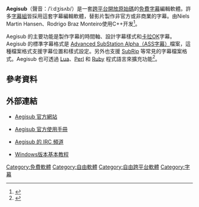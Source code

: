 {{noteta
|G1=IT
}}
{{Infobox Software
  | name                   = Aegisub
  | logo                   = [[File:Aegisub-logo.svg|200px]]
  | screenshot             = [[File:Aegisub_screenshot.png|300px]]
  | caption                = Aegisub 的視覺排版和卡拉OK功能。
  | collapsible            =
  | author                 =
  | developer              = Niels Martin Hansen、Rodrigo Braz Monteiro
  | released               =
  | latest release version = 3.2.2
  | latest release date    = {{release_date|2014|12|7}}
  | latest preview version = r8942
  | latest preview date    = {{release_date|2018|6|9}}
  | frequently updated     =
  | programming language   = [[C++|C++]]
  | operating system       = [[Windows|Windows]]、[[Linux|Linux]]、[[FreeBSD|FreeBSD]]、[[Mac_OS_X|Mac OS X]]
  | platform               =
  | engine                 = <!--
  | size                   = 約 19MB（Windows 版本）-->
  | language               = 多国语言
  | status                 =
  | genre                  = [[影片字幕編輯軟體|影片字幕編輯軟體]]
  | license                = [[BSD授權條款|三句版BSD授權條款]]
  | website                = [http://www.aegisub.org aegisub.org]
}}

'''Aegisub'''（聲音：/ˈiːdʒisʌb/）是一套[[跨平台|跨平台]][[開放原始碼|開放原始碼]]的[[免費軟體|免費]][[字幕|字幕]]編輯軟體。許多[[字幕組|字幕組]]皆採用這套字幕編輯軟體，替影片製作非官方或非商業的字幕。由Niels Martin Hansen、Rodrigo Braz Monteiro使用C++开发<ref>{{Cite web |title=Interview with the Fansubber |url=http://www.animenewsnetwork.com/feature/2008-03-11 |author=AnimeNewsNetwork.com |date=2008-03-11 |accessdate=2014-05-07 |archive-date=2014-03-31 |archive-url=https://web.archive.org/web/20140331023918/http://www.animenewsnetwork.com/feature/2008-03-11 |dead-url=no }}</ref>。

Aegisub 的主要功能是製作字幕的時間軸、設計字幕樣式和[[卡拉OK|卡拉OK]]字幕。Aegisub 的標準字幕格式是 [[SubStation_Alpha#Advanced_SubStation_Alpha（ASS字幕）|Advanced SubStation Alpha（ASS字幕）]]檔案，這種檔案格式支援字幕位置和樣式設定。另外也支援 [[SubRip|SubRip]] 等常見的字幕檔案格式。Aegisub 也可透過 [[Lua|Lua]]、[[Perl|Perl]] 和 [[Ruby|Ruby]] 程式語言來擴充功能<ref>{{Cite web |title=Aegisub Manual |url=http://aegisub.cellosoft.com/docs/Highlights |author=Cellosoft.com |accessdate=2014-05-07 |deadurl=yes |archiveurl=https://web.archive.org/web/20090131215553/http://aegisub.cellosoft.com/docs/Highlights |archivedate=2009-01-31 }}</ref>。

== 參考資料 ==
{{Reflist}}

== 外部連結 ==
* {{en}} [http://www.aegisub.org Aegisub 官方網站]{{Wayback|url=http://www.aegisub.org/ |date=20200803115141 }}
* {{en}} [http://docs.aegisub.org/manual/Main_Page Aegisub 官方使用手冊]{{Wayback|url=http://docs.aegisub.org/manual/Main_Page |date=20110925091615 }}
* {{en}} [irc://irc.rizon.net/aegisub Aegisub 的 IRC 頻道]{{dead link|date=2017年11月 |bot=InternetArchiveBot |fix-attempted=yes }}
* {{zh-cn}} [http://www.ytyzx.net/index.php?title=%E5%A6%82%E4%BD%95%E4%BD%BF%E7%94%A8Aegisub%E7%BB%99%E8%A7%86%E9%A2%91%E6%B7%BB%E5%8A%A0%E5%AD%97%E5%B9%95 Windows版本基本教程]{{Wayback|url=http://www.ytyzx.net/index.php?title=%E5%A6%82%E4%BD%95%E4%BD%BF%E7%94%A8Aegisub%E7%BB%99%E8%A7%86%E9%A2%91%E6%B7%BB%E5%8A%A0%E5%AD%97%E5%B9%95 |date=20141230142910 }}



[[Category:免費軟體|Category:免費軟體]]
[[Category:自由軟體|Category:自由軟體]]
[[Category:自由跨平台軟體|Category:自由跨平台軟體]]
[[Category:字幕|Category:字幕]]
